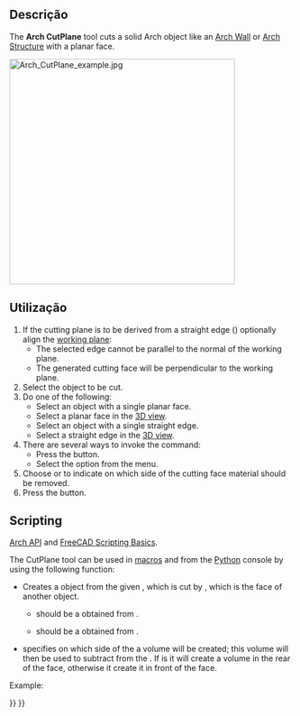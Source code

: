 <languages/>

<div class="mw-translate-fuzzy">
{{Docnav
|[[Arch_CutLine/pt-br|Corte com uma linha]]
|[[Arch_Add/pt-br|Adicionar componente]]
|[[Arch_Workbench/pt-br|Arch]]
|IconL=Arch_CutLine.svg
|IconR=Arch_Add.svg
|IconC=Workbench_Arch.svg
}}
</div>

{{VeryImportantMessage|THIS COMMAND IS PART OF THE INTEGRATED [[BIM_Workbench|BIM WORKBENCH]] IN V1.0<br>
This page has been updated for that version.}}

{{GuiCommand
|Name=Arch CutPlane
|MenuLocation=Modify → Cut with plane
|Workbenches=[[BIM_Workbench|BIM]]
}}

<span id="Description"></span>
==Descrição== 

The '''Arch CutPlane''' tool cuts a solid Arch object like an [[Arch_Wall|Arch Wall]] or [[Arch_Structure|Arch Structure]] with a planar face.

[[Image:Arch_CutPlane_example.jpg|400px]]
{{Caption|Left: Before applying the CutPlane tool. Middle: resulting wall after the cut is done. Right: yet another optional result}}

<span id="Usage"></span>
==Utilização==

# If the cutting plane is to be derived from a straight edge ({{Version|1.0}}) optionally align the [[Draft_SelectPlane|working plane]]:
#* The selected edge cannot be parallel to the normal of the working plane.
#* The generated cutting face will be perpendicular to the working plane.
# Select the object to be cut.
# Do one of the following:
#* Select an object with a single planar face. {{Version|1.0}}
#* Select a planar face in the [[3D_view|3D view]].
#* Select an object with a single straight edge. {{Version|1.0}}
#* Select a straight edge in the [[3D_view|3D view]]. {{Version|1.0}}
# There are several ways to invoke the command:
#* Press the {{Button|[[Image:Arch_CutPlane.svg|16px]] [[Arch_CutPlane|Cut with plane]]}} button.
#* Select the {{MenuCommand|Modify → [[Image:Arch_CutPlane.svg|16px]] Cut with plane}} option from the menu.
# Choose {{MenuCommand|Behind}} or {{MenuCommand|Front}} to indicate on which side of the cutting face material should be removed.
# Press the {{Button|OK}} button.

==Scripting==

{{Emphasis|See also:}} [[Arch_API|Arch API]] and [[FreeCAD_Scripting_Basics|FreeCAD Scripting Basics]].

The CutPlane tool can be used in [[Macros|macros]] and from the [[Python|Python]] console by using the following function:

{{Code|code=
cutObj = cutComponentwithPlane(archObject, cutPlane, sideFace)
}}

* Creates a {{incode|cutObj}} object from the given {{incode|archObject}}, which is cut by {{incode|cutPlane}}, which is the face of another object.
** {{incode|archObject}} should be a {{incode|SelectionObject}} obtained from {{incode|FreeCADGui.Selection.SelectionEx()[0]}}.
** {{incode|cutPlane}} should be a {{incode|FaceObject}} obtained from {{incode|FreeCADGui.Selection.SelectionEx()[0].SubObjects[0]}}.
* {{incode|sideFace}} specifies on which side of the {{incode|FaceObject}} a volume will be created; this volume will then be used to subtract from the {{incode|archObject}}. If {{incode|sideFace}} is {{incode|0}} it will create a volume in the rear of the face, otherwise it create it in front of the face.

Example:

{{Code|code=
import FreeCAD, FreeCADGui, Draft, Arch

p1 = FreeCAD.Vector(0, 0, 0)
p2 = FreeCAD.Vector(2000, 2000, 0)

Line = Draft.makeWire([p1, p2])
Wall = Arch.makeWall(Line, width=150, height=2000)

p3 = FreeCAD.Vector(0, 2000, 0)
p4 = FreeCAD.Vector(3000, 0, 0)

Line2 = Draft.makeWire([p3, p4])
Wall2 = Arch.makeWall(Line2, width=150, height=2000)
FreeCAD.ActiveDocument.recompute()

# Select the Wall
main_object = FreeCADGui.Selection.getSelectionEx()[0]

# Select the face of Wall2
selection = FreeCADGui.Selection.getSelectionEx()[0]
cut_face = selection.SubObjects[0]

cutObj = Arch.cutComponentwithPlane(main_object, cut_face, 0)
FreeCAD.ActiveDocument.recompute()

Wall3 = Draft.move(Wall, FreeCAD.Vector(-4000, 0, 0), copy=True)
Wall4 = Draft.move(Wall2, FreeCAD.Vector(-4000, 0, 0), copy=True)
FreeCAD.ActiveDocument.recompute()

# Select the Wall3
main_object2 = FreeCADGui.Selection.getSelectionEx()[0]

# Select the face of Wall4
selection2 = FreeCADGui.Selection.getSelectionEx()[0]
cut_face2 = selection2.SubObjects[0]

cutObj2 = Arch.cutComponentwithPlane(main_object2, cut_face2, 1)
FreeCAD.ActiveDocument.recompute()
}}


<div class="mw-translate-fuzzy">
{{Docnav
|[[Arch_CutLine/pt-br|Corte com uma linha]]
|[[Arch_Add/pt-br|Adicionar componente]]
|[[Arch_Workbench/pt-br|Arch]]
|IconL=Arch_CutLine.svg
|IconR=Arch_Add.svg
|IconC=Workbench_Arch.svg
}}
</div>

{{BIM_Tools_navi{{#translation:}}}}
{{Userdocnavi{{#translation:}}}}